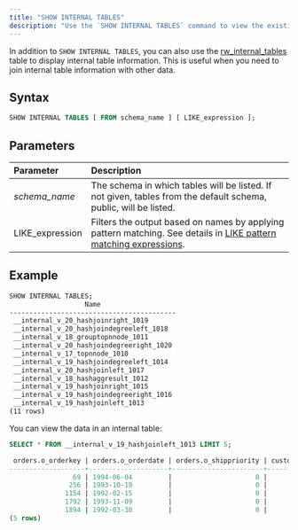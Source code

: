 ```yaml
---
title: "SHOW INTERNAL TABLES"
description: "Use the `SHOW INTERNAL TABLES` command to view the existing internal tables in RisingWave. Internal tables are tables that store intermediate results (also known as internal states) of queries."
---
```


In addition to `SHOW INTERNAL TABLES`, you can also use the [rw\_internal\_tables](/docs/current/rw_catalog/introduction#available-risingwave-catalogs) table to display internal table information. This is useful when you need to join internal table information with other data.

## Syntax

```sql
SHOW INTERNAL TABLES [ FROM schema_name ] [ LIKE_expression ];
```

## Parameters

| Parameter        | Description                                                                                                                                                                               |
| :--------------- | :---------------------------------------------------------------------------------------------------------------------------------------------------------------------------------------- |
| _schema\_name_   | The schema in which tables will be listed. If not given, tables from the default schema, public, will be listed.                                                                          |
| LIKE\_expression | Filters the output based on names by applying pattern matching. See details in [LIKE pattern matching expressions](/docs/current/sql-function-string/#like-pattern-matching-expressions). |

## Example

```bash
SHOW INTERNAL TABLES;
                   Name
------------------------------------------
 __internal_v_20_hashjoinright_1019
 __internal_v_20_hashjoindegreeleft_1018
 __internal_v_18_grouptopnnode_1011
 __internal_v_20_hashjoindegreeright_1020
 __internal_v_17_topnnode_1010
 __internal_v_19_hashjoindegreeleft_1014
 __internal_v_20_hashjoinleft_1017
 __internal_v_18_hashaggresult_1012
 __internal_v_19_hashjoinright_1015
 __internal_v_19_hashjoindegreeright_1016
 __internal_v_19_hashjoinleft_1013
(11 rows)
```

You can view the data in an internal table:

```sql
SELECT * FROM __internal_v_19_hashjoinleft_1013 LIMIT 5;

 orders.o_orderkey | orders.o_orderdate | orders.o_shippriority | customer.c_custkey | orders.o_custkey
-------------------+--------------------+-----------------------+--------------------+------------------
                69 | 1994-06-04         |                     0 |                 85 |               85
               256 | 1993-10-19         |                     0 |                125 |              125
              1154 | 1992-02-15         |                     0 |                 37 |               37
              1792 | 1993-11-09         |                     0 |                 49 |               49
              1894 | 1992-03-30         |                     0 |                 76 |               76
(5 rows)
```
